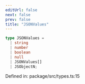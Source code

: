 ```yaml
---
editUrl: false
next: false
prev: false
title: "JSONValues"
---
```


```ts
type JSONValues = 
  | string
  | number
  | boolean
  | null
  | JSONValues[]
  | JSObjectN;
```

Defined in: package/src/types.ts:15
